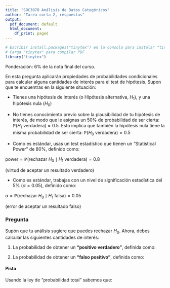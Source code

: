 ```yaml
---
title: "SOC3070 Análisis de Datos Categóricos"
author: "Tarea corta 2, respuestas"
output:
  pdf_document: default
  html_document:
    df_print: paged
---
```


```r
# Escribir install.packages("tinytex") en la consola para instalar "tinytex"
# Carga "tinytex" para compilar PDF
library("tinytex")
```
Ponderación: 6% de la nota final del curso. 

En esta pregunta aplicarán propiedades de probabilidades condicionales para calcular alguna cantidades de interés para el test de hipótesis. Supon que te encuentras en la siguiente situación:

- Tienes una hipótesis de interés (o Hipótesis alternativa, $H_{1}$), y una  hipótesis nula ($H_{0}$)

- No tienes conocimiento previo sobre la plausibilidad de tu hipótesis de interés, de modo que le asignas un 50% de probabilidad de ser cierta: $\mathbb{P}(H_{1}  \text{ verdadera})=0.5$. Esto implica que también la hipótesis nula tiene la misma probabilidad de ser cierta: $\mathbb{P}(H_{0} \text{ verdadera})= 0.5$

- Como es estándar, usas un test estadístico que tienen un "Statistical Power" de 80%, definido como:

$\text{power} = \mathbb{P}(\text{rechazar } H_{0} \mid H_{1}  \text{ verdadera}) = 0.8$

(virtud de aceptar un resultado verdadero)

- Como es estándar, trabajas con un nivel de significación estadística del 5% ($\alpha=0.05$), definido como:

$\alpha = \mathbb{P}(\text{rechazar } H_{0} \mid H_{1}  \text{ falsa}) = 0.05$

(error de aceptar un resultado falso)

### Pregunta

Supón que tu análisis sugiere que puedes rechazar $H_{0}$. Ahora, debes calcular las siguientes cantidades de interés:

1) La probabilidad de obtener un __"positivo verdadero"__, definida como:

\begin{align*}
\mathbb{P}(H_{1} \text{ verdadera} \mid \text{rechazar } H_{0}) &= \frac{\mathbb{P}(\text{rechazar } H_{0}  \mid H_{1} \text{ verdadera})\mathbb{P}(H_{1} \text{ verdadera})}{\mathbb{P}(\text{rechazar } H_{0})} \\ \\
&= \frac{\mathbb{P}(\text{rechazar } H_{0}  \mid H_{1} \text{ verdadera})\mathbb{P}(H_{1} \text{ verdadera})}{\mathbb{P}(\text{rechaza } H_{0} \mid H_{1}  \text{ verdadera})\mathbb{P}(H_{1}  \text{ verdadera}) +   
    \mathbb{P}(\text{rechaza } H_{0} \mid H_{1}  \text{ falsa})\mathbb{P}(H_{1}  \text{ falsa})} \\ \\
&= \frac{\text{power} \times 0.5}{\text{power} \times 0.5 + \alpha \times 0.5} = \frac{\text{power}}{\text{power} + \alpha} \\ \\
&= \frac{0.8}{0.8 + 0.05} = 0.94
\end{align*}


2) La probabilidad de obtener un __"falso positivo"__, definida como:

\begin{align*}
\mathbb{P}(H_{1} \text{ falsa} \mid \text{rechazar } H_{0}) &= \frac{ \mathbb{P}(\text{rechazar } H_{0} \mid H_{1} \text{ falsa})\mathbb{P}(H_{1} \text{ falsa})}{\mathbb{P}(\text{rechazar } H_{0})} \\ \\
&= \frac{ \mathbb{P}(\text{rechazar } H_{0} \mid H_{1} \text{ falsa})\mathbb{P}(H_{1} \text{ falsa})}
{\mathbb{P}(\text{rechaza } H_{0} \mid H_{1}  \text{ verdadera})\mathbb{P}(H_{1}  \text{ verdadera}) +   
    \mathbb{P}(\text{rechaza } H_{0} \mid H_{1}  \text{ falsa})\mathbb{P}(H_{1}  \text{ falsa})}  \\ \\
&= \frac{\alpha \times 0.5}{\text{power} \times 0.5 + \alpha \times 0.5} = \frac{\alpha}{\text{power} + \alpha} \\ \\    
&= \frac{0.05}{0.8 + 0.05} = 0.06
\end{align*}


#### Pista 
Usando la ley de "probabilidad total" sabemos que:
\begin{align*}
\mathbb{P}(\text{rechazar } H_{0}) &= \mathbb{P}(\text{rechazar } H_{0},  H_{1}  \text{ verdadera}) + \mathbb{P}(\text{rechazar } H_{0},  H_{1}  \text{ falsa}) \\ 
&= \mathbb{P}(\text{rechaza } H_{0} \mid H_{1}  \text{ verdadera})\mathbb{P}(H_{1}  \text{ verdadera}) +   
    \mathbb{P}(\text{rechaza } H_{0} \mid H_{1}  \text{ falsa})\mathbb{P}(H_{1}  \text{ falsa})
\end{align*}


